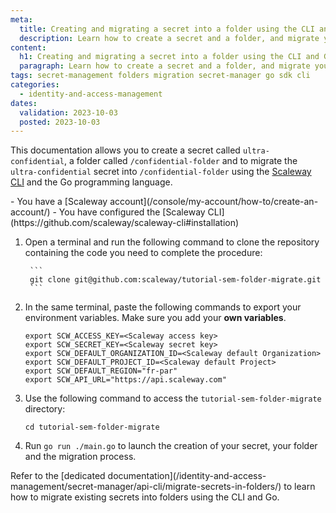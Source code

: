 ```yaml
---
meta:
  title: Creating and migrating a secret into a folder using the CLI and Go
  description: Learn how to create a secret and a folder, and migrate your secret into your folder with the CLI and Go
content:
  h1: Creating and migrating a secret into a folder using the CLI and Go
  paragraph: Learn how to create a secret and a folder, and migrate your secret into your folder with the CLI and Go
tags: secret-management folders migration secret-manager go sdk cli
categories:
  - identity-and-access-management
dates:
  validation: 2023-10-03
  posted: 2023-10-03
---
```


This documentation allows you to create a secret called `ultra-confidential`, a folder called `/confidential-folder` and to migrate the `ultra-confidential` secret into `/confidential-folder` using the [Scaleway CLI](https://github.com/scaleway/scaleway-cli#installation) and the Go programming language.

<Macro id="iam-requirements" />

<Message type="requirement">
- You have a [Scaleway account](/console/my-account/how-to/create-an-account/)
- You have configured the [Scaleway CLI](https://github.com/scaleway/scaleway-cli#installation)
</Message>

1. Open a terminal and run the following command to clone the repository containing the code you need to complete the procedure:

        ```
        git clone git@github.com:scaleway/tutorial-sem-folder-migrate.git
        ```

2. In the same terminal, paste the following commands to export your environment variables. Make sure you add your **own variables**.

    ```
    export SCW_ACCESS_KEY=<Scaleway access key>
    export SCW_SECRET_KEY=<Scaleway secret key>
    export SCW_DEFAULT_ORGANIZATION_ID=<Scaleway default Organization>
    export SCW_DEFAULT_PROJECT_ID=<Scaleway default Project>
    export SCW_DEFAULT_REGION="fr-par"
    export SCW_API_URL="https://api.scaleway.com"
    ```
3. Use the following command to access the `tutorial-sem-folder-migrate` directory:
    ```
    cd tutorial-sem-folder-migrate
    ```
4. Run `go run ./main.go` to launch the creation of your secret, your folder and the migration process.

<Message type="tip">
Refer to the [dedicated documentation](/identity-and-access-management/secret-manager/api-cli/migrate-secrets-in-folders/) to learn how to migrate existing secrets into folders using the CLI and Go.
</Message>